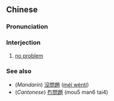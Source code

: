 {{also|无问题}}
==Chinese==
{{zh-forms|s=无问题|type=12}}

===Pronunciation===
{{zh-pron
|mn=bô-būn-tê/bô-būn-tôe
|cat=intj
}}

===Interjection===
{{zh-interj}}

# {{lb|zh|Min Nan}} [[no problem]]

===See also===
* (''Mandarin'') [[沒問題]] ([[méi wèntí]])
* (''Cantonese'') [[冇問題]] (mou5 man6 tai4)